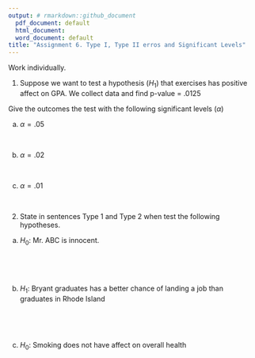 ```yaml
---
output: # rmarkdown::github_document
  pdf_document: default
  html_document:
  word_document: default
title: "Assignment 6. Type I, Type II erros and Significant Levels" 
---
```


Work individually. 


1. Suppose we want to test a hypothesis ($H_1$) that exercises has positive affect on GPA. We collect data and find p-value = .0125


Give the outcomes the test with the following significant levels ($\alpha$)

a. $\alpha = .05$

\

b. $\alpha =.02$

\

c. $\alpha = .01$

\

2. State in sentences Type 1 and Type 2 when test the following hypotheses. 

a. $H_0$: Mr. ABC is innocent. 

\

\


b. $H_1$: Bryant graduates has a better chance of landing a job than graduates in Rhode Island

\

\

c.  $H_0$: Smoking does not have affect on overall health